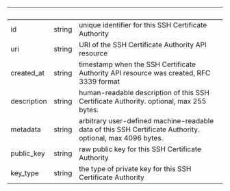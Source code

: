 
| &nbsp;      | &nbsp; | &nbsp;                                                                                                    |
| ----------- | ------ | --------------------------------------------------------------------------------------------------------- |
| id          | string | unique identifier for this SSH Certificate Authority                                                      |
| uri         | string | URI of the SSH Certificate Authority API resource                                                         |
| created_at  | string | timestamp when the SSH Certificate Authority API resource was created, RFC 3339 format                    |
| description | string | human-readable description of this SSH Certificate Authority. optional, max 255 bytes.                    |
| metadata    | string | arbitrary user-defined machine-readable data of this SSH Certificate Authority. optional, max 4096 bytes. |
| public_key  | string | raw public key for this SSH Certificate Authority                                                         |
| key_type    | string | the type of private key for this SSH Certificate Authority                                                |
